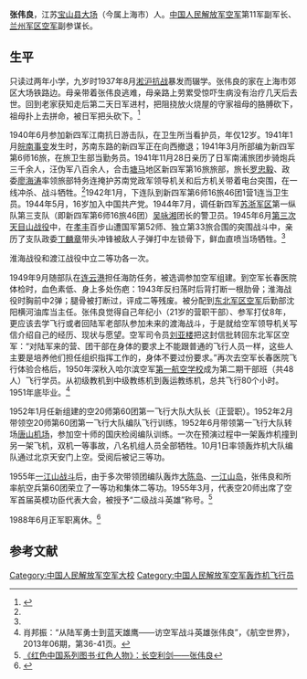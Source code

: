 {{中国人民解放军将领
| name = 张伟良
| image name = 
| width = 
| job = [[中国人民解放军空军|中国人民解放军空军]] 
| job2 = 
| period =  
| birthname =  
| other_names =  
| foreign_names =
| english_names =
| Sex = 男
| date of birth =  
| place of birth = {{ROC}}[[上海|上海]]
| date of death = 
| place of death = {{PRC}}[[西安市|西安市]]
| nationality = {{PRC}}
| residence = 
| languages = 
| height = 
| weight = 
| party = {{CPC}}
| rank = [[空军大校|空军大校]]
| spouse = 
| relatives = 
| educate = 
| past = 
| commands = 1943年12月新四军第6师16旅46团通讯排班长
1944年7月，新四军第6师16旅46团给[[吴咏湘|吴咏湘]]团长当警卫员<br>
1945年6月，任新四军第6师16旅教导大队学员<br>
1946年2月 新四军46团见习参谋<br>
1946年9月任新四军第6师16旅46团5连副政治指导员<br>
1947年4月华野六纵16师46团一营3连政治指导员<br>
1948年12月华野六纵16师46团一营副政治教导员<br>
1949年2月第24军70师208团一营副政治教导员<br>
1949年9月空军哈尔滨[[第一航空学校|第一航空学校]]飞行学员<br>
1950年5月空军第一航校飞行员<br>
1952年1月空军第20师60团一大队大队长<br>
1952年12月空军第20师60团副团长<br>
1953年7月空军第20师60团长<br>
1954年10月空军第20师副师长<br>
1955年9月苏联[[加加林空军学院|红旗空军学院]]学员<br>
1959年9月空军第8师师长<br>
1969年9月空军第11军副军长<br>
1983年3月[[兰州军区空军|兰州军区空军]]副参谋长<br>
| award = 
三级独立自由奖章<br>三级解放勋章。
| rankrecord= 
*1955年被授予空军中校军衔
*1960年晋升[[空军大校|空军大校]]军衔
}}
'''张伟良'''{{BD|1928年|6月12日|2017年|2月1日}}，江苏[[宝山县|宝山县]][[大场镇_(上海市)|大场]]（今属上海市）人。[[中国人民解放军空军|中国人民解放军空军]]第11军副军长、[[兰州军区空军|兰州军区空军]]副参谋长。

== 生平 ==
只读过两年小学，九岁时1937年8月[[淞沪抗战|淞沪抗战]]暴发而辍学。张伟良的家在上海市郊区大场铁路边。母亲带着张伟良逃难，母亲路上劳累受惊吓生病没有治疗几天后去世。回到老家获知走后第二天日军进村，把阻挠放火烧屋的守家祖母的胳膊砍下，祖母扑上去拼命，被日军把头砍下。<ref name="kr">{{Cite web |url=https://www.sohu.com/a/198812773_556513 |title=《张伟良将军讲述抗日故事》，搜狐网，2018-10-12 |access-date=2020-11-13 |archive-date=2020-11-13 |archive-url=https://web.archive.org/web/20201113141724/https://www.sohu.com/a/198812773_556513 }}</ref>

1940年6月参加新四军江南抗日游击队，在卫生所当看护员，年仅12岁。1941年1月[[皖南事变|皖南事变]]发生时，苏南东路的新四军正在向西撤退；1941年3月所部编为新四军第6师16旅，在旅卫生部当勤务员。1941年11月28日亲历了日军南浦旅团步骑炮兵三千余人，汪伪军八百余人，合击[[塘马水库|塘马]]地区新四军第16旅旅部，旅长[[罗忠毅|罗忠毅]]、政委[[廖海涛|廖海涛]]率领旅部特务连掩护苏南党政军领导机关和后方机关带着电台突围，在一线冲杀、战斗牺牲。<ref name="kr"/>1942年1月，下连队到新四军第6师16旅46团1营1连当卫生员。1944年5月，16岁加入中国共产党。1944年7月，调任新四军[[苏浙军区|苏浙军区]]第一纵队第三支队（即新四军第6师16旅46团）[[吴咏湘|吴咏湘]]团长的警卫员。1945年6月[[第三次天目山战役|第三次天目山战役]]中，在[[孝丰县|孝丰]]百步山遭国军第52师、独立第33旅合围的突围战斗中，亲历了支队政委[[丁麟章|丁麟章]]带头冲锋被敌人子弹打中左锁骨下，鲜血直喷当场牺牲。<ref name="kr"/>

淮海战役和渡江战役中立二等功各一次。

1949年9月随部队在[[连云港|连云港]]担任海防任务，被选调参加空军组建。到空军长春医院体检时，血色素低、身上多处伤疤：1943年反扫荡时后背打断一根肋骨；淮海战役时胸前中2弹；腿骨被打断过，评成二等残废。被分配到[[沈阳军区空军|东北军区空军]]后勤部沈阳横河油库当主任。张伟良觉得自己年纪小（21岁的营职干部）、参军打仗8年，更应该去学飞行或者回陆军老部队参加未来的渡海战斗，于是就给空军领导机关写信介绍自己的经历、现状与愿望。空军司令员[[刘亚楼|刘亚楼]]把这封信批转回东北军区空军：“对陆军来的营、团干部在身体的要求上不能跟普通的飞行人员一样，这些人主要是培养他们担任组织指挥工作的，身体不要过份要求。”再次去空军长春医院飞行体验合格后，1950年深秋入哈尔滨空军[[第一航空学校|第一航空学校]]成为第二期干部班（共48人）飞行学员。从初级教机到中级教练机到轰运教练机，总共飞行80个小时。1951年底毕业。<ref>肖邦振：“从陆军勇士到蓝天雄鹰——访空军战斗英雄张伟良”，《航空世界》，2013年06期，第36-41页。</ref>

1952年1月任新组建的空20师第60团第一飞行大队大队长（正营职）。1952年2月带领空20师第60团第一飞行大队编队飞行训练，1952年6月带领第一飞行大队转场[[唐山机场|唐山机场]]，参加空十师的国庆检阅编队训练。一次在预演过程中一架轰炸机撞到另一架飞机，双机一等事故，八名机组人员全部牺牲。10月1日率领轰炸机大队编队通过北京天安门上空。受阅后被记三等功。

1955年[[一江山战斗|一江山战斗]]后，由于多次带领团编队轰炸[[大陈岛|大陈岛]]、[[一江山岛|一江山岛]]，张伟良和所率航空兵第60团荣立了一等功和集体二等功。1955年3月，代表空20师出席了空军首届英模功臣代表大会，被授予“二级战斗英雄”称号。<ref>[http://www.crt.com.cn/news2007/news/HSZGXLTSHSRW/1112301710156CA77AFJG6443G6470EB_2.html  《红色中国系列图书·红色人物》：长空利剑——张伟良]</ref>

1988年6月正军职离休。<ref>{{Cite web |url=http://news.sina.com.cn/c/nd/2017-02-12/doc-ifyameqr7441031.shtml |title=“原兰州军区空军副参谋长张伟良逝世”，《解放军报》2017年2月12日报道 |access-date=2020-11-13 |archive-date=2020-11-13 |archive-url=https://web.archive.org/web/20201113152452/http://news.sina.com.cn/c/nd/2017-02-12/doc-ifyameqr7441031.shtml }}</ref>
== 参考文献 ==
{{Reflist}}
 
[[Category:中国人民解放军空军大校|Category:中国人民解放军空军大校]]
[[Category:中国人民解放军空军轰炸机飞行员|Category:中国人民解放军空军轰炸机飞行员]]